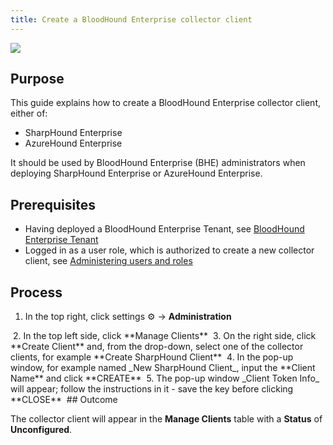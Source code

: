 ```yaml
---
title: Create a BloodHound Enterprise collector client
---
```


<Frame>
  <img src="/hc/article_attachments/18246479746331.png"/>
</Frame>

## Purpose

This guide explains how to create a BloodHound Enterprise collector client, either of:

* SharpHound Enterprise
* AzureHound Enterprise

It should be used by BloodHound Enterprise (BHE) administrators when deploying SharpHound Enterprise or AzureHound Enterprise.

## Prerequisites

* Having deployed a BloodHound Enterprise Tenant, see [BloodHound Enterprise Tenant](/hc/en-us/articles/BloodHound-Enterprise-Tenant)
* Logged in as a user role, which is authorized to create a new collector client, see [Administering users and roles](/hc/en-us/articles/Administering-users-and-roles)

## Process

1.  In the top right, click settings ⚙️ → **Administration**
<Frame>
  <img src="/hc/images/image-69.png" alt=""/>
</Frame>
2.  In the top left side, click **Manage Clients**
<Frame>
  <img src="/hc/images/image-70.png" alt=""/>
</Frame>
3.  On the right side, click **Create Client** and, from the drop-down, select one of the collector clients, for example **Create SharpHound Client**
<Frame>
  <img src="/hc/images/image-71.png" alt=""/>
</Frame>
4.  In the pop-up window, for example named _New SharpHound Client_, input the **Client Name** and click **CREATE**
<Frame>
  <img src="/hc/images/image-72.png" alt=""/>
</Frame>
5.  The pop-up window _Client Token Info_ will appear; follow the instructions in it - save the key before clicking **CLOSE**
<Frame>
  <img src="/hc/images/image-73.png" alt=""/>
</Frame>
## Outcome

The collector client will appear in the **Manage Clients** table with a **Status** of **Unconfigured**.

<Frame>
  <img src="/hc/images/image-74.png" alt=""/>
</Frame>
